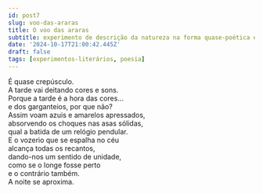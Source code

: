 ```yaml
---
id: post7
slug: voo-das-araras
title: O voo das araras
subtitle: experimento de descrição da natureza na forma quase-poética e aparentemente expressionista
date: '2024-10-17T21:00:42.445Z'
draft: false
tags: [experimentos-literários, poesia]
---
```


É quase crepúsculo.  
A tarde vai deitando cores e sons.  
Porque a tarde é a hora das cores…  
e dos garganteios, por que não?  
Assim voam azuis e amarelos apressados,  
absorvendo os choques nas asas sólidas,  
qual a batida de um relógio pendular.  
E o vozerio que se espalha no céu  
alcança todas os recantos,  
dando-nos um sentido de unidade,  
como se o longe fosse perto  
e o contrário também.  
A noite se aproxima.
